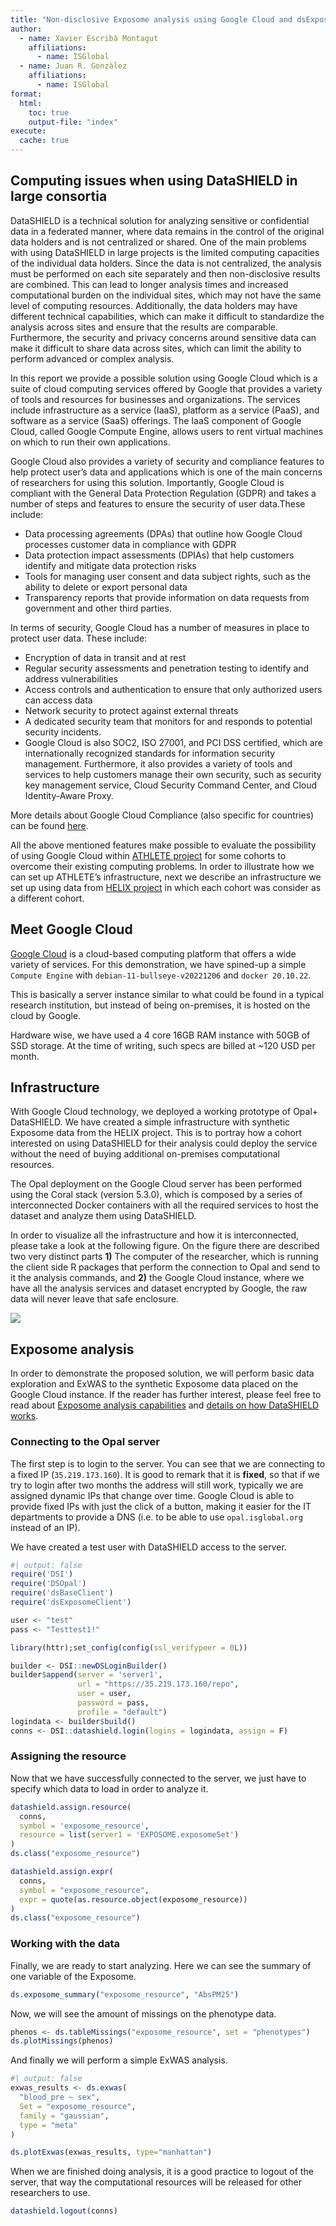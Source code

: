 ```yaml
---
title: "Non-disclosive Exposome analysis using Google Cloud and dsExposome"
author:
  - name: Xavier Escribà Montagut
    affiliations:
      - name: ISGlobal
  - name: Juan R. Gonzàlez
    affiliations:
      - name: ISGlobal
format:
  html:
    toc: true
    output-file: "index"
execute: 
  cache: true
---
```


## Computing issues when using DataSHIELD in large consortia

DataSHIELD is a technical solution for analyzing sensitive or confidential data in a federated manner, where data remains in the control of the original data holders and is not centralized or shared. One of the main problems with using DataSHIELD in large projects is the limited computing capacities of the individual data holders. Since the data is not centralized, the analysis must be performed on each site separately and then non-disclosive results are combined. This can lead to longer analysis times and increased computational burden on the individual sites, which may not have the same level of computing resources. Additionally, the data holders may have different technical capabilities, which can make it difficult to standardize the analysis across sites and ensure that the results are comparable. Furthermore, the security and privacy concerns around sensitive data can make it difficult to share data across sites, which can limit the ability to perform advanced or complex analysis.

In this report we provide a possible solution using Google Cloud which is a suite of cloud computing services offered by Google that provides a variety of tools and resources for businesses and organizations. The services include infrastructure as a service (IaaS), platform as a service (PaaS), and software as a service (SaaS) offerings. The IaaS component of Google Cloud, called Google Compute Engine, allows users to rent virtual machines on which to run their own applications.

Google Cloud also provides a variety of security and compliance features to help protect user's data and applications which is one of the main concerns of researchers for using this solution. Importantly, Google Cloud is compliant with the General Data Protection Regulation (GDPR) and takes a number of steps and features to ensure the security of user data.These include:

-   Data processing agreements (DPAs) that outline how Google Cloud processes customer data in compliance with GDPR
-   Data protection impact assessments (DPIAs) that help customers identify and mitigate data protection risks
-   Tools for managing user consent and data subject rights, such as the ability to delete or export personal data
-   Transparency reports that provide information on data requests from government and other third parties.

In terms of security, Google Cloud has a number of measures in place to protect user data. These include:

-   Encryption of data in transit and at rest
-   Regular security assessments and penetration testing to identify and address vulnerabilities
-   Access controls and authentication to ensure that only authorized users can access data
-   Network security to protect against external threats
-   A dedicated security team that monitors for and responds to potential security incidents.
-   Google Cloud is also SOC2, ISO 27001, and PCI DSS certified, which are internationally recognized standards for information security management. Furthermore, it also provides a variety of tools and services to help customers manage their own security, such as security key management service, Cloud Security Command Center, and Cloud Identity-Aware Proxy.

More details about Google Cloud Compliance (also specific for countries) can be found [here](https://cloud.google.com/security/compliance).

All the above mentioned features make possible to evaluate the possibility of using Google Cloud within [ATHLETE project](https://athleteproject.eu/) for some cohorts to overcome their existing computing problems. In order to illustrate how we can set up ATHLETE's infrastructure, next we describe an infrastructure we set up using data from [HELIX project](http://www.projecthelix.eu/es) in which each cohort was consider as a different cohort.

## Meet Google Cloud

[Google Cloud](cloud.google.com) is a cloud-based computing platform that offers a wide variety of services. For this demonstration, we have spined-up a simple `Compute Engine` with `debian-11-bullseye-v20221206` and `docker 20.10.22`.

This is basically a server instance similar to what could be found in a typical research institution, but instead of being on-premises, it is hosted on the cloud by Google.

Hardware wise, we have used a 4 core 16GB RAM instance with 50GB of SSD storage. At the time of writing, such specs are billed at \~120 USD per month.

## Infrastructure

With Google Cloud technology, we deployed a working prototype of Opal+ DataSHIELD. We have created a simple infrastructure with synthetic Exposome data from the HELIX project. This is to portray how a cohort interested on using DataSHIELD for their analysis could deploy the service without the need of buying additional on-premises computational resources.

The Opal deployment on the Google Cloud server has been performed using the Coral stack (version 5.3.0), which is composed by a series of interconnected Docker containers with all the required services to host the dataset and analyze them using DataSHIELD.

In order to visualize all the infrastructure and how it is interconnected, please take a look at the following figure. On the figure there are described two very distinct parts **1)** The computer of the researcher, which is running the client side R packages that perform the connection to Opal and send to it the analysis commands, and **2)** the Google Cloud instance, where we have all the analysis services and dataset encrypted by Google, the raw data will never leave that safe enclosure.

![](Figures/infrastructure.png)

## Exposome analysis

In order to demonstrate the proposed solution, we will perform basic data exploration and ExWAS to the synthetic Exposome data placed on the Google Cloud instance. If the reader has further interest, please feel free to read about [Exposome analysis capabilities](https://isglobal-brge.github.io/dsExposomeClient/articles/dsExposome.html) and [details on how DataSHIELD works](https://data2knowledge.atlassian.net/wiki/spaces/DSDEV/pages/931069953/Beginners+Tutorial+DataSHIELD+v6.1).

### Connecting to the Opal server

The first step is to login to the server. You can see that we are connecting to a fixed IP (`35.219.173.160`). It is good to remark that it is **fixed**, so that if we try to login after two months the address will still work, typically we are assigned dynamic IPs that change over time. Google Cloud is able to provide fixed IPs with just the click of a button, making it easier for the IT departments to provide a DNS (i.e. to be able to use `opal.isglobal.org` instead of an IP).

We have created a test user with DataSHIELD access to the server.

```r
#| output: false
require('DSI')
require('DSOpal')
require('dsBaseClient')
require('dsExposomeClient')

user <- "test"
pass <- "Testtest1!"

library(httr);set_config(config(ssl_verifypeer = 0L))

builder <- DSI::newDSLoginBuilder()
builder$append(server = 'server1', 
               url = "https://35.219.173.160/repo",
               user = user, 
               password = pass, 
               profile = "default")
logindata <- builder$build()
conns <- DSI::datashield.login(logins = logindata, assign = F)
```

### Assigning the resource

Now that we have successfully connected to the server, we just have to specify which data to load in order to analyze it.

```r
datashield.assign.resource(
  conns, 
  symbol = 'exposome_resource', 
  resource = list(server1 = 'EXPOSOME.exposomeSet')
)
ds.class("exposome_resource")

datashield.assign.expr(
  conns, 
  symbol = "exposome_resource", 
  expr = quote(as.resource.object(exposome_resource))
)
ds.class("exposome_resource")
```

### Working with the data

Finally, we are ready to start analyzing. Here we can see the summary of one variable of the Exposome.

```r
ds.exposome_summary("exposome_resource", "AbsPM25")
```

Now, we will see the amount of missings on the phenotype data.

```r
phenos <- ds.tableMissings("exposome_resource", set = "phenotypes")
ds.plotMissings(phenos)
```

And finally we will perform a simple ExWAS analysis.

```r
#| output: false
exwas_results <- ds.exwas(
  "blood_pre ~ sex", 
  Set = "exposome_resource", 
  family = "gaussian",
  type = "meta"
)
```

```r
ds.plotExwas(exwas_results, type="manhattan")
```

When we are finished doing analysis, it is a good practice to logout of the server, that way the computational resources will be released for other researchers to use.

```r
datashield.logout(conns)
```
